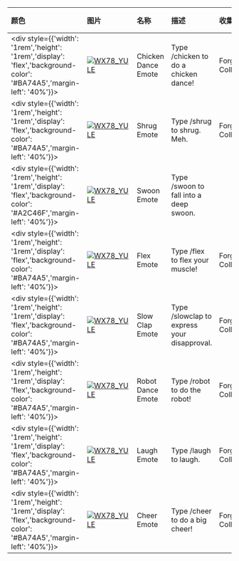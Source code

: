 | 颜色                                                                                                                        | 图片                                                                                                                                                               | 名称                | 描述                                 | 收集             | 品质          | 交易 |
| :-------------------------------------------------------------------------------------------------------------------------- | :----------------------------------------------------------------------------------------------------------------------------------------------------------------- | :------------------ | :----------------------------------- | :--------------- | :------------ | :--- |
| <div style={{'width': '1rem','height': '1rem','display': 'flex','background-color': '#BA74A5','margin-left': '40%'}}></div> | [![WX78_YULE](https://items.kleientertainment.com/images/DST/EMOTE_DANCE_CHICKEN/small)](https://items.kleientertainment.com/images/DST/EMOTE_DANCE_CHICKEN/small) | Chicken Dance Emote | Type /chicken to do a chicken dance! | Forge Collection | Distinguished | 否   |
| <div style={{'width': '1rem','height': '1rem','display': 'flex','background-color': '#BA74A5','margin-left': '40%'}}></div> | [![WX78_YULE](https://items.kleientertainment.com/images/DST/EMOTE_SHRUG/small)](https://items.kleientertainment.com/images/DST/EMOTE_SHRUG/small)                                                                     | Shrug Emote                               | Type /shrug to shrug. Meh.                                                                                                                                                                                                                                                                                                                 | Forge Collection                | Distinguished            | 否   |
| <div style={{'width': '1rem','height': '1rem','display': 'flex','background-color': '#A2C46F','margin-left': '40%'}}></div> | [![WX78_YULE](https://items.kleientertainment.com/images/DST/EMOTE_SWOON/small)](https://items.kleientertainment.com/images/DST/EMOTE_SWOON/small)                                                                     | Swoon Emote                               | Type /swoon to fall into a deep swoon.                                                                                                                                                                                                                                                                                                     |                                 | Loyal                    | 否   |
| <div style={{'width': '1rem','height': '1rem','display': 'flex','background-color': '#BA74A5','margin-left': '40%'}}></div> | [![WX78_YULE](https://items.kleientertainment.com/images/DST/EMOTE_FLEX/small)](https://items.kleientertainment.com/images/DST/EMOTE_FLEX/small)                                                                       | Flex Emote                                | Type /flex to flex your muscle!                                                                                                                                                                                                                                                                                                            | Forge Collection                | Distinguished            | 否   |
| <div style={{'width': '1rem','height': '1rem','display': 'flex','background-color': '#BA74A5','margin-left': '40%'}}></div> | [![WX78_YULE](https://items.kleientertainment.com/images/DST/EMOTE_SLOWCLAP/small)](https://items.kleientertainment.com/images/DST/EMOTE_SLOWCLAP/small)                                                               | Slow Clap Emote                           | Type /slowclap to express your disapproval.                                                                                                                                                                                                                                                                                                | Forge Collection                | Distinguished            | 否   |
| <div style={{'width': '1rem','height': '1rem','display': 'flex','background-color': '#BA74A5','margin-left': '40%'}}></div> | [![WX78_YULE](https://items.kleientertainment.com/images/DST/EMOTE_DANCE_ROBOT/small)](https://items.kleientertainment.com/images/DST/EMOTE_DANCE_ROBOT/small)                                                         | Robot Dance Emote                         | Type /robot to do the robot!                                                                                                                                                                                                                                                                                                               | Forge Collection                | Distinguished            | 否   |
| <div style={{'width': '1rem','height': '1rem','display': 'flex','background-color': '#BA74A5','margin-left': '40%'}}></div> | [![WX78_YULE](https://items.kleientertainment.com/images/DST/EMOTE_LAUGH/small)](https://items.kleientertainment.com/images/DST/EMOTE_LAUGH/small)                                                                     | Laugh Emote                               | Type /laugh to laugh.                                                                                                                                                                                                                                                                                                                      | Forge Collection                | Distinguished            | 否   |
| <div style={{'width': '1rem','height': '1rem','display': 'flex','background-color': '#BA74A5','margin-left': '40%'}}></div> | [![WX78_YULE](https://items.kleientertainment.com/images/DST/EMOTE_JUMPCHEER/small)](https://items.kleientertainment.com/images/DST/EMOTE_JUMPCHEER/small)                                                             | Cheer Emote                               | Type /cheer to do a big cheer!                                                                                                                                                                                                                                                                                                             | Forge Collection                | Distinguished            | 否   |
